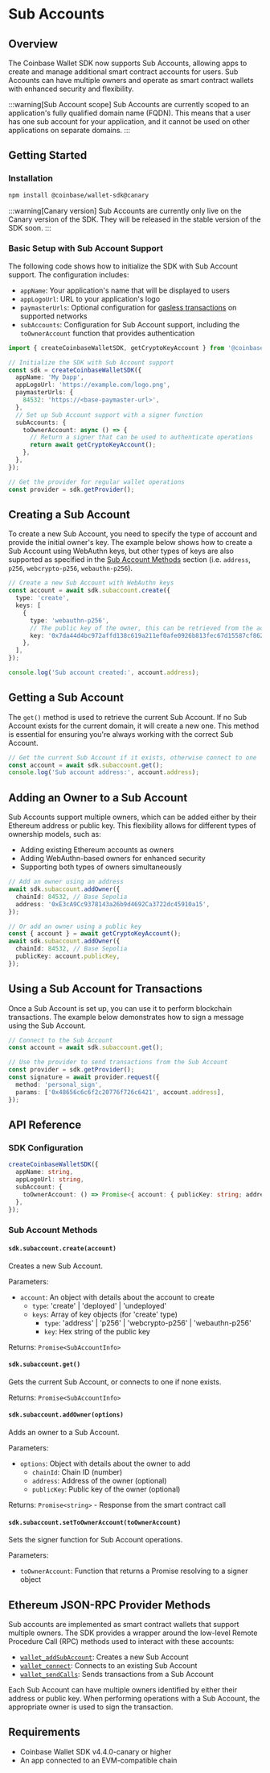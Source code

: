 # Sub Accounts

## Overview

The Coinbase Wallet SDK now supports Sub Accounts, allowing apps to create and manage additional smart contract accounts for users.
Sub Accounts can have multiple owners and operate as smart contract wallets with enhanced security and flexibility.

:::warning[Sub Account scope]
Sub Accounts are currently scoped to an application's fully qualified domain name (FQDN).
This means that a user has one sub account for your application,
and it cannot be used on other applications on separate domains.
:::

## Getting Started

### Installation

```bash
npm install @coinbase/wallet-sdk@canary
```

:::warning[Canary version]
Sub Accounts are currently only live on the Canary version of the SDK.
They will be released in the stable version of the SDK soon.
:::

### Basic Setup with Sub Account Support

The following code shows how to initialize the SDK with Sub Account support. The configuration includes:

- `appName`: Your application's name that will be displayed to users
- `appLogoUrl`: URL to your application's logo
- `paymasterUrls`: Optional configuration for [gasless transactions](/identity/smart-wallet/concepts/base-gasless-campaign) on supported networks
- `subAccounts`: Configuration for Sub Account support, including the `toOwnerAccount` function that provides authentication

```typescript
import { createCoinbaseWalletSDK, getCryptoKeyAccount } from '@coinbase/wallet-sdk';

// Initialize the SDK with Sub Account support
const sdk = createCoinbaseWalletSDK({
  appName: 'My Dapp',
  appLogoUrl: 'https://example.com/logo.png',
  paymasterUrls: {
    84532: 'https://<base-paymaster-url>',
  },
  // Set up Sub Account support with a signer function
  subAccounts: {
    toOwnerAccount: async () => {
      // Return a signer that can be used to authenticate operations
      return await getCryptoKeyAccount();
    },
  },
});

// Get the provider for regular wallet operations
const provider = sdk.getProvider();
```

## Creating a Sub Account

To create a new Sub Account, you need to specify the type of account and provide the initial owner's key.
The example below shows how to create a Sub Account using WebAuthn keys,
but other types of keys are also supported as specified in the [Sub Account Methods](#sub-account-methods) section
(i.e. `address`, `p256`, `webcrypto-p256`, `webauthn-p256`).

```typescript
// Create a new Sub Account with WebAuthn keys
const account = await sdk.subaccount.create({
  type: 'create',
  keys: [
    {
      type: 'webauthn-p256',
      // The public key of the owner, this can be retrieved from the account object
      key: '0x7da44d4bc972affd138c619a211ef0afe0926b813fec67d15587cf8625b2bf185f5044ae96640a63b32aa1eb6f8f993006bbd26292b81cb07a0672302c69a866',
    },
  ],
});

console.log('Sub account created:', account.address);
```

## Getting a Sub Account

The `get()` method is used to retrieve the current Sub Account. If no Sub Account exists for the current domain, it will create a new one. This method is essential for ensuring you're always working with the correct Sub Account.

```typescript
// Get the current Sub Account if it exists, otherwise connect to one
const account = await sdk.subaccount.get();
console.log('Sub account address:', account.address);
```

## Adding an Owner to a Sub Account

Sub Accounts support multiple owners, which can be added either by their Ethereum address or public key.
This flexibility allows for different types of ownership models, such as:

- Adding existing Ethereum accounts as owners
- Adding WebAuthn-based owners for enhanced security
- Supporting both types of owners simultaneously

```typescript
// Add an owner using an address
await sdk.subaccount.addOwner({
  chainId: 84532, // Base Sepolia
  address: '0xE3cA9Cc9378143a26b9d4692Ca3722dc45910a15',
});

// Or add an owner using a public key
const { account } = await getCryptoKeyAccount();
await sdk.subaccount.addOwner({
  chainId: 84532, // Base Sepolia
  publicKey: account.publicKey,
});
```

## Using a Sub Account for Transactions

Once a Sub Account is set up, you can use it to perform blockchain transactions.
The example below demonstrates how to sign a message using the Sub Account.

```typescript
// Connect to the Sub Account
const account = await sdk.subaccount.get();

// Use the provider to send transactions from the Sub Account
const provider = sdk.getProvider();
const signature = await provider.request({
  method: 'personal_sign',
  params: ['0x48656c6c6f2c20776f726c6421', account.address],
});
```

## API Reference

### SDK Configuration

```typescript
createCoinbaseWalletSDK({
  appName: string,
  appLogoUrl: string,
  subAccount: {
    toOwnerAccount: () => Promise<{ account: { publicKey: string; address?: string } }>,
  },
});
```

### Sub Account Methods

#### `sdk.subaccount.create(account)`

Creates a new Sub Account.

Parameters:

- `account`: An object with details about the account to create
  - `type`: 'create' | 'deployed' | 'undeployed'
  - `keys`: Array of key objects (for 'create' type)
    - `type`: 'address' | 'p256' | 'webcrypto-p256' | 'webauthn-p256'
    - `key`: Hex string of the public key

Returns: `Promise<SubAccountInfo>`

#### `sdk.subaccount.get()`

Gets the current Sub Account, or connects to one if none exists.

Returns: `Promise<SubAccountInfo>`

#### `sdk.subaccount.addOwner(options)`

Adds an owner to a Sub Account.

Parameters:

- `options`: Object with details about the owner to add
  - `chainId`: Chain ID (number)
  - `address`: Address of the owner (optional)
  - `publicKey`: Public key of the owner (optional)

Returns: `Promise<string>` - Response from the smart contract call

#### `sdk.subaccount.setToOwnerAccount(toOwnerAccount)`

Sets the signer function for Sub Account operations.

Parameters:

- `toOwnerAccount`: Function that returns a Promise resolving to a signer object

## Ethereum JSON-RPC Provider Methods

Sub accounts are implemented as smart contract wallets that support multiple owners.
The SDK provides a wrapper around the low-level Remote Procedure Call (RPC) methods used to interact with these accounts:

- [`wallet_addSubAccount`](/identity/smart-wallet/technical-reference/sdk/CoinbaseWalletProvider/wallet_addSubAccount): Creates a new Sub Account
- [`wallet_connect`](/identity/smart-wallet/technical-reference/sdk/CoinbaseWalletProvider/wallet_connect): Connects to an existing Sub Account
- [`wallet_sendCalls`](/identity/smart-wallet/technical-reference/sdk/CoinbaseWalletProvider/wallet_sendCalls): Sends transactions from a Sub Account

Each Sub Account can have multiple owners identified by either their address or public key. When performing operations with a Sub Account, the appropriate owner is used to sign the transaction.

## Requirements

- Coinbase Wallet SDK v4.4.0-canary or higher
- An app connected to an EVM-compatible chain
